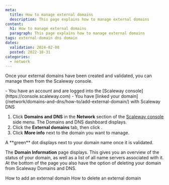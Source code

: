 ```yaml
---
meta:
  title: How to manage external domains
  description: This page explains how to manage external domains
content:
  h1: How to manage external domains
  paragraph: This page explains how to manage external domains
tags: external-domain dns domain
dates:
  validation: 2024-02-08
  posted: 2022-10-31
categories:
  - network
---
```


Once your external domains have been created and validated, you can manage them from the Scaleway console.

<Macro id="iam-requirements" />
 
<Message type="requirement">
  - You have an account and are logged into the [Scaleway console](https://console.scaleway.com)
  - You have [linked your domain](/network/domains-and-dns/how-to/add-external-domain/) with Scaleway DNS
</Message>

1. Click **Domains and DNS** in the **Network** section of the [Scaleway console](https://console.scaleway.com) side menu. The Domains and DNS dashboard displays.
2. Click the **External domains** tab, then click <Icon name="more" />.
3. Click **More info** next to the domain you want to manage.
  <Lightbox src="scaleway-dns-more-info.webp" alt="" />
  <Message type="note">
    A **green** dot displays next to your domain name once it is validated.
  </Message>

The **Domain Information** page displays. This gives you an overview of the status of your domain, as well as a list of all name servers associated with it. At the bottom of the page you also have the option of deleting your domain from Scaleway Domains and DNS.

<Lightbox src="scaleway-dns-domain-information.webp" alt="" />

<Navigation title="See also">
  <PreviousButton to="/network/domains-and-dns/how-to/add-external-domain/">How to add an external domain</PreviousButton>
  <NextButton to="/network/domains-and-dns/how-to/delete-external-domain/">How to delete an external domain</NextButton>
</Navigation>
